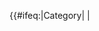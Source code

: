 <!-- BEGIN CFD TEMPLATE -->
<!-- Please do not remove or change this {{tsl|en|Template:Cfr-speedy||Template:Cfr-speedy}} message until the survey and discussion at [[WP:CFD|WP:CFD]] is closed -->
{{#ifeq:{{NAMESPACE}}|Category| |{{error:not substituted|Cfr-speedy}}<div style="display:none;">}}

<!-- End of Cfr-speedy message, feel free to edit beyond this point -->
<!-- END CFD TEMPLATE -->
{{Cat main|第一型超敏反應}}

[[Category:超敏反應|Category:超敏反應]]